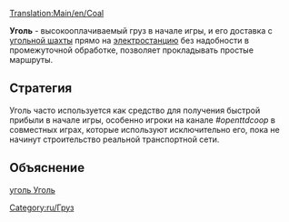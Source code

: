 [[Translation:Main/en/Coal]]{{en/-}}
{{ru/Груз| груз=Уголь
| изображение=Coal.png
| производит=[[Main/ru/Угольная шахта|Угольная шахта]]
| принимает=[[Main/ru/Электростанция|Электростанция]]
}}

'''Уголь''' - высокооплачиваемый груз в начале игры, и его доставка с [[Main/ru/Угольная шахта|угольной шахты]] прямо на [[Main/ru/Электростанция|электростанцию]] без надобности в промежуточной обработке, позволяет прокладывать простые маршруты. 

==Стратегия==
Уголь часто используется как средство для получения быстрой прибыли в начале игры, особенно игроки на канале ''#openttdcoop'' в совместных играх, которые используют исключительно его, пока не начинут строительство реальной транспортной сети.

==Объяснение==
[http://www.wikipedia.org/wiki/ru:Ископаемый уголь Уголь]

[[Category:ru/Груз]]
